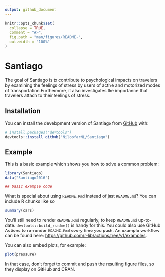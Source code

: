 ```yaml
---
output: github_document
---
```


<!-- README.md is generated from README.Rmd. Please edit that file -->

```r
knitr::opts_chunk$set(
  collapse = TRUE,
  comment = "#>",
  fig.path = "man/figures/README-",
  out.width = "100%"
)
```

# Santiago

<!-- badges: start -->
<!-- badges: end -->

The goal of Santiago is to contribute to psychological impacts on travelers by examining the feelings of stress by users of active and motorized modes of transportation.Furthermore, it also investigates the importance that travelers attach to their feelings of stress.

## Installation

You can install the development version of Santiago from [GitHub](https://github.com/) with:

``` r
# install.packages("devtools")
devtools::install_github("NiloofarNL/Santiago")
```

## Example

This is a basic example which shows you how to solve a common problem:

```r
library(Santiago)
data("Santiago2016")

## basic example code
```

What is special about using `README.Rmd` instead of just `README.md`? You can include R chunks like so:

```r
summary(cars)
```

You'll still need to render `README.Rmd` regularly, to keep `README.md` up-to-date. `devtools::build_readme()` is handy for this. You could also use GitHub Actions to re-render `README.Rmd` every time you push. An example workflow can be found here: <https://github.com/r-lib/actions/tree/v1/examples>.

You can also embed plots, for example:

```r
plot(pressure)
```

In that case, don't forget to commit and push the resulting figure files, so they display on GitHub and CRAN.
